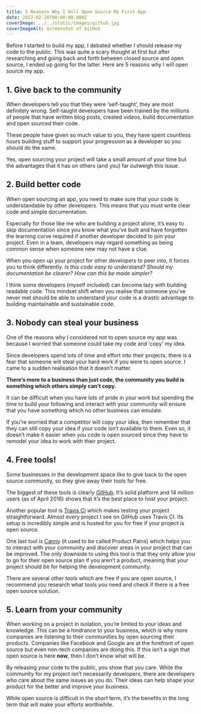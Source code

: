 ```yaml
---
title: 5 Reasons Why I Will Open Source My First App
date: 2017-02-26T00:00:00.000Z
coverImage: ../../static/images/github.jpg
coverImageAlt: Screenshot of GitHub
---
```


Before I started to build my app, I debated whether I should release my code to the public. This was quite a scary thought at first but after researching and going back and forth between closed source and open source, I ended up going for the latter. Here are 5 reasons why I will open source my app.

## 1. Give back to the community

When developers tell you that they were ‘self-taught’, they are most definitely wrong. Self-taught developers have been trained by the millions of people that have written blog posts, created videos, build documentation and open sourced their code.

These people have given so much value to you, they have spent countless hours building stuff to support your progression as a developer so you should do the same.

Yes, open sourcing your project will take a small amount of your time but the advantages that it has on others (and you) far outweigh this issue.

## 2. Build better code

When open sourcing an app, you need to make sure that your code is understandable by other developers. This means that you must write clear code and simple documentation.

Especially for those like me who are building a project alone, it’s easy to skip documentation since you know what you’ve built and have forgotten the learning curve required if another developer decided to join your project. Even in a team, developers may regard something as being common sense when someone new may not have a clue.

When you open up your project for other developers to peer into, it forces you to think differently. _Is this code easy to understand? Should my documentation be clearer? How can this be made simpler?_

I think some developers (myself included) can become lazy with building readable code. This mindset shift when you realise that someone you’ve never met should be able to understand your code is a drastic advantage to building maintainable and sustainable code.

## 3. Nobody can steal your business

One of the reasons why I considered not to open source my app was because I worried that someone could take my code and ‘copy’ my idea.

Since developers spend lots of time and effort into their projects, there is a fear that someone will steal your hard work if you were to open source. I came to a sudden realisation that it doesn’t matter.

**There’s more to a business than just code, the community you build is something which others simply can’t copy.**

It can be difficult when you have lots of pride in your work but spending the time to build your following and interact with your community will ensure that you have something which no other business can emulate.

If you’re worried that a competitor will copy your idea, then remember that they can still copy your idea if your code isn’t available to them. Even so, it doesn’t make it easier when you code is open sourced since they have to remodel your idea to work with their project.

## 4. Free tools!

Some businesses in the development space like to give back to the open source community, so they give away their tools for free.

The biggest of these tools is clearly [GitHub](https://github.com/). It’s solid platform and 14 million users (as of April 2016) shows that it’s the best place to host your project.

Another popular tool is [Travis CI](https://travis-ci.org/) which makes testing your project straightforward. Almost every project I see on GitHub uses Travis CI. Its setup is incredibly simple and is hosted for you for free if your project is open source.

One last tool is [Canny](https://canny.io/) (it used to be called Product Pains) which helps you to interact with your community and discover areas in your project that can be improved. The only downside to using this tool is that they only allow you to go for their open source plan if you aren’t a product, meaning that your project should be for helping the development community.

There are several other tools which are free if you are open source, I recommend you research what tools you need and check if there is a free open source solution.

## 5. Learn from your community

When working on a project in isolation, you’re limited to your ideas and knowledge. This can be a hindrance to your business, which is why more companies are listening to their communities by open sourcing their products. Companies like Facebook and Google are at the forefront of open source but even non-tech companies are doing this. If this isn’t a sign that open source is here **now**, then I don’t know what will be.

By releasing your code to the public, you show that you care. While the community for my project isn’t necessarily developers, there are developers who care about the same issues as you do. Their ideas can help shape your product for the better and improve your business.

While open source is difficult in the short term, it’s the benefits in the long term that will make your efforts worthwhile.
